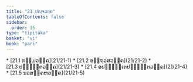 ```yaml
---
title: "21 ປຎ຺ຈວຄ຺ຄ"
tableOfContents: false
sidebar:
  order: 15
type: "tipitaka"
basket: "vi"
book: "pari"
---
```



<DynamicBreadcrumb />



<TableOfContents book="pari" section="21">
* [21.1 ກມ຺ມວຄ຺ຄ](21/21-1)
* [21.2 ອຕ຺ຖວສວຄ຺ຄ](21/21-2)
* [21.3 ປຎ຺ຎຕ຺ຕວຄ຺ຄ](21/21-3)
* [21.4 ອປຎ຺ຎຕ຺ເຕປຎ຺ຎຕ຺ຕວຄ຺ຄ](21/21-4)
* [21.5 ນວສງ຺ຄຫວຄ຺ຄ](21/21-5)
</TableOfContents>